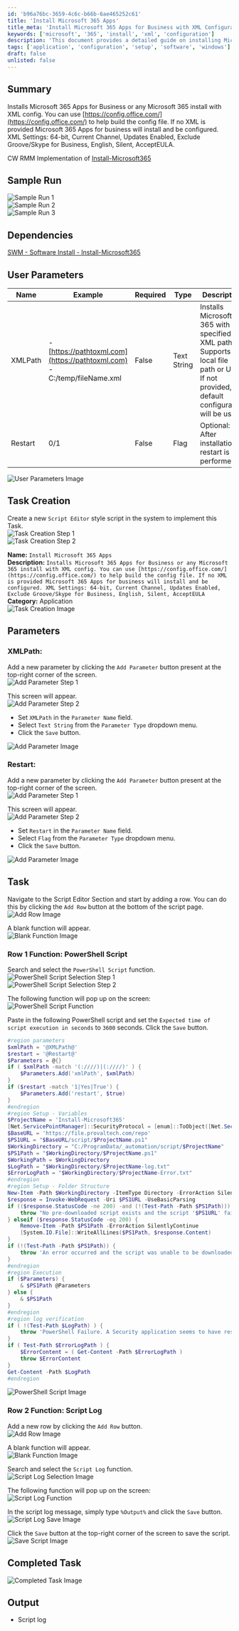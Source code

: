 ```yaml
---
id: 'b96a76bc-3659-4c6c-b66b-6ae465252c61'
title: 'Install Microsoft 365 Apps'
title_meta: 'Install Microsoft 365 Apps for Business with XML Configuration'
keywords: ['microsoft', '365', 'install', 'xml', 'configuration']
description: 'This document provides a detailed guide on installing Microsoft 365 Apps for Business using an XML configuration file. It includes steps for creating a script, setting parameters, and executing the installation process, with options for customization and logging.'
tags: ['application', 'configuration', 'setup', 'software', 'windows']
draft: false
unlisted: false
---
```

## Summary

Installs Microsoft 365 Apps for Business or any Microsoft 365 install with XML config. You can use [https://config.office.com/](https://config.office.com/) to help build the config file. If no XML is provided Microsoft 365 Apps for business will install and be configured. XML Settings: 64-bit, Current Channel, Updates Enabled, Exclude Groove/Skype for Business, English, Silent, AcceptEULA.

CW RMM Implementation of [Install-Microsoft365](https://proval.itglue.com/DOC-5078775-15393869)

## Sample Run

![Sample Run 1](../../../static/img/Install-Microsoft-365-Apps/image_1.png)  
![Sample Run 2](../../../static/img/Install-Microsoft-365-Apps/image_2.png)  
![Sample Run 3](../../../static/img/Install-Microsoft-365-Apps/image_3.png)

## Dependencies

[SWM - Software Install - Install-Microsoft365](https://proval.itglue.com/DOC-5078775-15393869)

## User Parameters

| Name      | Example                                             | Required | Type         | Description                                                                                                                                                                                                                                                                                                                                                          |
|-----------|-----------------------------------------------------|----------|--------------|----------------------------------------------------------------------------------------------------------------------------------------------------------------------------------------------------------------------------------------------------------------------------------------------------------------------------------------------------------------------|
| XMLPath   | - [https://pathtoxml.com](https://pathtoxml.com)  - C:/temp/fileName.xml | False    | Text String  | Installs Microsoft 365 with the specified XML path. Supports local file path or URL. If not provided, a default configuration will be used.                                                                                                                                                                                                                         |
| Restart   | 0/1                                               | False    | Flag         | Optional: After installation a restart is performed.                                                                                                                                                                                                                                                                                                                                                                          |

![User Parameters Image](../../../static/img/Install-Microsoft-365-Apps/image_4.png)

## Task Creation

Create a new `Script Editor` style script in the system to implement this Task.  
![Task Creation Step 1](../../../static/img/Install-Microsoft-365-Apps/image_5.png)  
![Task Creation Step 2](../../../static/img/Install-Microsoft-365-Apps/image_6.png)  

**Name:** `Install Microsoft 365 Apps`  
**Description:** `Installs Microsoft 365 Apps for Business or any Microsoft 365 install with XML config. You can use [https://config.office.com/](https://config.office.com/) to help build the config file. If no XML is provided Microsoft 365 Apps for business will install and be configured. XML Settings: 64-bit, Current Channel, Updates Enabled, Exclude Groove/Skype for Business, English, Silent, AcceptEULA`  
**Category:** Application  
![Task Creation Image](../../../static/img/Install-Microsoft-365-Apps/image_7.png)  

## Parameters

### XMLPath:

Add a new parameter by clicking the `Add Parameter` button present at the top-right corner of the screen.  
![Add Parameter Step 1](../../../static/img/Install-Microsoft-365-Apps/image_8.png)  

This screen will appear.  
![Add Parameter Step 2](../../../static/img/Install-Microsoft-365-Apps/image_9.png)  

- Set `XMLPath` in the `Parameter Name` field.
- Select `Text String` from the `Parameter Type` dropdown menu.
- Click the `Save` button.

![Add Parameter Image](../../../static/img/Install-Microsoft-365-Apps/image_10.png)

### Restart:

Add a new parameter by clicking the `Add Parameter` button present at the top-right corner of the screen.  
![Add Parameter Step 1](../../../static/img/Install-Microsoft-365-Apps/image_8.png)  

This screen will appear.  
![Add Parameter Step 2](../../../static/img/Install-Microsoft-365-Apps/image_9.png)  

- Set `Restart` in the `Parameter Name` field.
- Select `Flag` from the `Parameter Type` dropdown menu.
- Click the `Save` button.

![Add Parameter Image](../../../static/img/Install-Microsoft-365-Apps/image_11.png)

## Task

Navigate to the Script Editor Section and start by adding a row. You can do this by clicking the `Add Row` button at the bottom of the script page.  
![Add Row Image](../../../static/img/Install-Microsoft-365-Apps/image_12.png)  

A blank function will appear.  
![Blank Function Image](../../../static/img/Install-Microsoft-365-Apps/image_13.png)  

### Row 1 Function: PowerShell Script

Search and select the `PowerShell Script` function.  
![PowerShell Script Selection Step 1](../../../static/img/Install-Microsoft-365-Apps/image_14.png)  
![PowerShell Script Selection Step 2](../../../static/img/Install-Microsoft-365-Apps/image_15.png)  

The following function will pop up on the screen:  
![PowerShell Script Function](../../../static/img/Install-Microsoft-365-Apps/image_16.png)  

Paste in the following PowerShell script and set the `Expected time of script execution in seconds` to `3600` seconds. Click the `Save` button.

```powershell
#region parameters
$xmlPath = '@XMLPath@'
$restart = '@Restart@'
$Parameters = @{}
if ( $xmlPath -match '(:////)|(:////)' ) {
    $Parameters.Add('xmlPath', $xmlPath)
}
if ($restart -match '1|Yes|True') {
    $Parameters.Add('restart', $true)
}
#endregion
#region Setup - Variables
$ProjectName = 'Install-Microsoft365'
[Net.ServicePointManager]::SecurityProtocol = [enum]::ToObject([Net.SecurityProtocolType], 3072)
$BaseURL = 'https://file.provaltech.com/repo'
$PS1URL = "$BaseURL/script/$ProjectName.ps1"
$WorkingDirectory = "C:/ProgramData/_automation/script/$ProjectName"
$PS1Path = "$WorkingDirectory/$ProjectName.ps1"
$WorkingPath = $WorkingDirectory
$LogPath = "$WorkingDirectory/$ProjectName-log.txt"
$ErrorLogPath = "$WorkingDirectory/$ProjectName-Error.txt"
#endregion
#region Setup - Folder Structure
New-Item -Path $WorkingDirectory -ItemType Directory -ErrorAction SilentlyContinue | Out-Null
$response = Invoke-WebRequest -Uri $PS1URL -UseBasicParsing
if (($response.StatusCode -ne 200) -and (!(Test-Path -Path $PS1Path))) {
    throw "No pre-downloaded script exists and the script '$PS1URL' failed to download. Exiting."
} elseif ($response.StatusCode -eq 200) {
    Remove-Item -Path $PS1Path -ErrorAction SilentlyContinue
    [System.IO.File]::WriteAllLines($PS1Path, $response.Content)
}
if (!(Test-Path -Path $PS1Path)) {
    throw 'An error occurred and the script was unable to be downloaded. Exiting.'
}
#endregion
#region Execution
if ($Parameters) {
    & $PS1Path @Parameters
} else {
    & $PS1Path
}
#endregion
#region log verification
if ( !(Test-Path $LogPath) ) {
    throw 'PowerShell Failure. A Security application seems to have restricted the execution of the PowerShell Script.'
}
if ( Test-Path $ErrorLogPath ) {
    $ErrorContent = ( Get-Content -Path $ErrorLogPath )
    throw $ErrorContent
}
Get-Content -Path $LogPath
#endregion
```

![PowerShell Script Image](../../../static/img/Install-Microsoft-365-Apps/image_17.png)

### Row 2 Function: Script Log

Add a new row by clicking the `Add Row` button.  
![Add Row Image](../../../static/img/Install-Microsoft-365-Apps/image_18.png)  

A blank function will appear.  
![Blank Function Image](../../../static/img/Install-Microsoft-365-Apps/image_19.png)  

Search and select the `Script Log` function.  
![Script Log Selection Image](../../../static/img/Install-Microsoft-365-Apps/image_20.png)  

The following function will pop up on the screen:  
![Script Log Function](../../../static/img/Install-Microsoft-365-Apps/image_21.png)  

In the script log message, simply type `%Output%` and click the `Save` button.  
![Script Log Save Image](../../../static/img/Install-Microsoft-365-Apps/image_22.png)  

Click the `Save` button at the top-right corner of the screen to save the script.  
![Save Script Image](../../../static/img/Install-Microsoft-365-Apps/image_23.png)  

## Completed Task

![Completed Task Image](../../../static/img/Install-Microsoft-365-Apps/image_24.png)

## Output

- Script log












